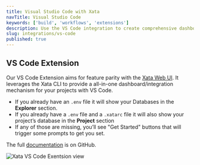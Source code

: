```yaml
---
title: Visual Studio Code with Xata
navTitle: Visual Studio Code
keywords: ['build', 'workflows', 'extensions']
description: Use the VS Code integration to create comprehensive dashboard with th Xata CLI
slug: integrations/vs-code
published: true
---
```


## VS Code Extension

Our VS Code Extension aims for feature parity with the [Xata Web UI](https://app.xata.io). It leverages the Xata CLI to provide a all-in-one dashboard/integration mechanism for your projects with VS Code.

- If you already have an `.env` file it will show your Databases in the **Explorer** section.
- If you already have a `.env` file and a `.xatarc` file it will also show your project’s database in the **Project** section
- If any of those are missing, you’ll see "Get Started" buttons that will trigger some prompts to get you set.

The full [documentation](https://github.com/xataio/vscode-extension) is on GitHub.

![Xata VS Code Exentsion view](images/vs-code-extension.png)
